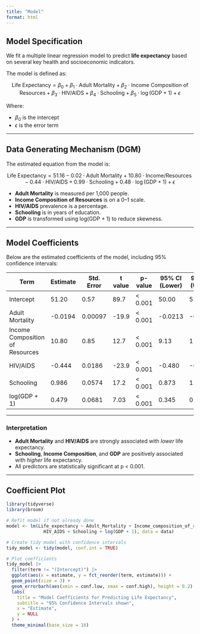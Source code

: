 ```yaml
---
title: "Model"
format: html
---
```


## Model Specification

We fit a multiple linear regression model to predict **life expectancy** based on several key health and socioeconomic indicators.

The model is defined as:

$$
\text{Life Expectancy} = \beta_0 + \beta_1 \cdot \text{Adult Mortality} + \beta_2 \cdot \text{Income Composition of Resources} + \beta_3 \cdot \text{HIV/AIDS} + \beta_4 \cdot \text{Schooling} + \beta_5 \cdot \log(\text{GDP} + 1) + \epsilon
$$

Where:

- $\beta_0$ is the intercept
- $\epsilon$ is the error term

---

## Data Generating Mechanism (DGM)

The estimated equation from the model is:

$$
\text{Life Expectancy} = 51.16 - 0.02 \cdot \text{Adult Mortality} + 10.80 \cdot \text{Income/Resources} - 0.44 \cdot \text{HIV/AIDS} + 0.99 \cdot \text{Schooling} + 0.48 \cdot \log(\text{GDP} + 1) + \epsilon
$$

- **Adult Mortality** is measured per 1,000 people.
- **Income Composition of Resources** is on a 0–1 scale.
- **HIV/AIDS** prevalence is a percentage.
- **Schooling** is in years of education.
- **GDP** is transformed using log(GDP + 1) to reduce skewness.

---

## Model Coefficients

Below are the estimated coefficients of the model, including 95% confidence intervals:

| Term                           | Estimate | Std. Error | t value | p-value    | 95% CI (Lower) | 95% CI (Upper) |
|--------------------------------|----------|------------|---------|------------|----------------|----------------|
| Intercept                      | 51.20    | 0.57       | 89.7    | < 0.001     | 50.00          | 52.30          |
| Adult Mortality                | -0.0194  | 0.00097    | -19.9   | < 0.001     | -0.0213        | -0.0175        |
| Income Composition of Resources| 10.80    | 0.85       | 12.7    | < 0.001     | 9.13           | 12.50          |
| HIV/AIDS                       | -0.444   | 0.0186     | -23.9   | < 0.001     | -0.480         | -0.407         |
| Schooling                      | 0.986    | 0.0574     | 17.2    | < 0.001     | 0.873          | 1.10           |
| log(GDP + 1)                   | 0.479    | 0.0681     | 7.03    | < 0.001     | 0.345          | 0.612          |

---

### Interpretation

- **Adult Mortality** and **HIV/AIDS** are strongly associated with *lower* life expectancy.
- **Schooling**, **Income Composition**, and **GDP** are positively associated with *higher* life expectancy.
- All predictors are statistically significant at p < 0.001.

---

## Coefficient Plot

```r
library(tidyverse)
library(broom)

# Refit model if not already done
model <- lm(Life_expectancy ~ Adult_Mortality + Income_composition_of_resources +
              HIV_AIDS + Schooling + log(GDP + 1), data = data)

# Create tidy model with confidence intervals
tidy_model <- tidy(model, conf.int = TRUE)

# Plot coefficients
tidy_model |>
  filter(term != "(Intercept)") |>
  ggplot(aes(x = estimate, y = fct_reorder(term, estimate))) +
  geom_point(size = 3) +
  geom_errorbarh(aes(xmin = conf.low, xmax = conf.high), height = 0.2) +
  labs(
    title = "Model Coefficients for Predicting Life Expectancy",
    subtitle = "95% Confidence Intervals shown",
    x = "Estimate",
    y = NULL
  ) +
  theme_minimal(base_size = 16)
```
